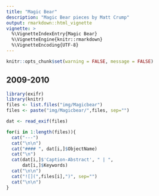 ```yaml
---
title: "Magic Bear"
description: "Magic Bear pieces by Matt Crump"
output: rmarkdown::html_vignette
vignette: >
  %\VignetteIndexEntry{Magic Bear}
  %\VignetteEngine{knitr::rmarkdown}
  %\VignetteEncoding{UTF-8}
---
```


```r
knitr::opts_chunk$set(warning = FALSE, message = FALSE)
```

## 2009-2010

```r
library(exifr)
library(knitr)
files <- list.files("img/Magicbear")
files <- paste("img/Magicbear/",files, sep="")

dat <- read_exif(files)

for(i in 1:length(files)){
  cat("---")
  cat("\n\n")
  cat("#### ", dat[i,]$ObjectName)
  cat("\n")
  cat(dat[i,]$'Caption-Abstract', " | ",
      dat[i,]$Keywords)
  cat("\n\n")
  cat("![](",files[i],")", sep="")
  cat("\n\n")
}
```




